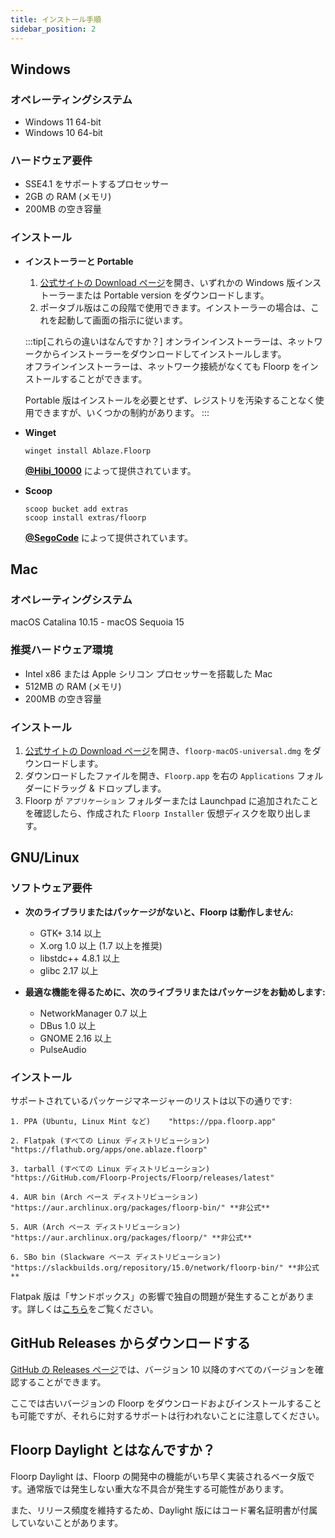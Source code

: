 ```yaml
---
title: インストール手順
sidebar_position: 2
---
```



## Windows

### オペレーティングシステム

- Windows 11 64-bit
- Windows 10 64-bit

### ハードウェア要件

- SSE4.1 をサポートするプロセッサー
- 2GB の RAM (メモリ)
- 200MB の空き容量

### インストール

- **インストーラーと Portable**

  1. [公式サイトの Download ページ](https://floorp.app/ja/download)を開き、いずれかの Windows 版インストーラーまたは Portable version をダウンロードします。
  2. ポータブル版はこの段階で使用できます。インストーラーの場合は、これを起動して画面の指示に従います。

  :::tip[これらの違いはなんですか？]
  オンラインインストーラーは、ネットワークからインストーラーをダウンロードしてインストールします。\
  オフラインインストーラーは、ネットワーク接続がなくても Floorp をインストールすることができます。

  Portable 版はインストールを必要とせず、レジストリを汚染することなく使用できますが、いくつかの制約があります。
  :::

- **Winget**

  ```shell
  winget install Ablaze.Floorp
  ```

  **[@Hibi_10000](https://github.com/Hibi-10000)** によって提供されています。
- **Scoop**
  ```shell
  scoop bucket add extras
  scoop install extras/floorp
  ```
  **[@SegoCode](https://github.com/SegoCode)** によって提供されています。

## Mac

### オペレーティングシステム

macOS Catalina 10.15 - macOS Sequoia 15

### 推奨ハードウェア環境

- Intel x86 または Apple シリコン プロセッサーを搭載した Mac
- 512MB の RAM (メモリ)
- 200MB の空き容量

### インストール

1. [公式サイトの Download ページ](https://floorp.app/ja/download)を開き、`floorp-macOS-universal.dmg` をダウンロードします。
2. ダウンロードしたファイルを開き、`Floorp.app` を右の `Applications` フォルダーにドラッグ & ドロップします。
3. Floorp が `アプリケーション` フォルダーまたは Launchpad に追加されたことを確認したら、作成された `Floorp Installer` 仮想ディスクを取り出します。

## GNU/Linux

### ソフトウェア要件

- **次のライブラリまたはパッケージがないと、Floorp は動作しません:**

  - GTK+ 3.14 以上
  - X.org 1.0 以上 (1.7 以上を推奨)
  - libstdc++ 4.8.1 以上
  - glibc 2.17 以上

- **最適な機能を得るために、次のライブラリまたはパッケージをお勧めします:**

  - NetworkManager 0.7 以上
  - DBus 1.0 以上
  - GNOME 2.16 以上
  - PulseAudio

### インストール

サポートされているパッケージマネージャーのリストは以下の通りです:

```text
1. PPA (Ubuntu, Linux Mint など)    "https://ppa.floorp.app"

2. Flatpak (すべての Linux ディストリビューション)    "https://flathub.org/apps/one.ablaze.floorp"

3. tarball (すべての Linux ディストリビューション)    "https://GitHub.com/Floorp-Projects/Floorp/releases/latest"

4. AUR bin (Arch ベース ディストリビューション)       "https://aur.archlinux.org/packages/floorp-bin/" **非公式**

5. AUR (Arch ベース ディストリビューション)           "https://aur.archlinux.org/packages/floorp/" **非公式**

6. SBo bin (Slackware ベース ディストリビューション)  "https://slackbuilds.org/repository/15.0/network/floorp-bin/" **非公式**
```

Flatpak 版は「サンドボックス」の影響で独自の問題が発生することがあります。詳しくは[こちら](issue-tracker/flatpak)をご覧ください。

## GitHub Releases からダウンロードする

[GitHub の Releases ページ](https://github.com/Floorp-Projects/Floorp/releases)では、バージョン 10 以降のすべてのバージョンを確認することができます。

ここでは古いバージョンの Floorp をダウンロードおよびインストールすることも可能ですが、それらに対するサポートは行われないことに注意してください。

## Floorp Daylight とはなんですか？

Floorp Daylight は、Floorp の開発中の機能がいち早く実装されるベータ版です。通常版では発生しない重大な不具合が発生する可能性があります。

また、リリース頻度を維持するため、Daylight 版にはコード署名証明書が付属していないことがあります。

<Support />